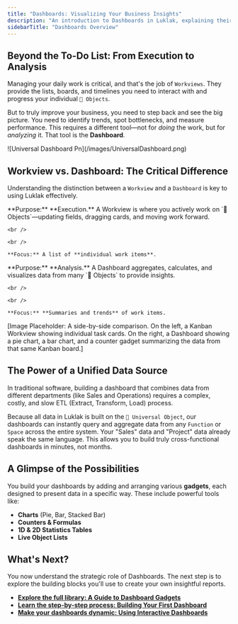 ```yaml
---
title: "Dashboards: Visualizing Your Business Insights"
description: "An introduction to Dashboards in Luklak, explaining their role in data analysis and how they differ from Workviews, which are used for daily execution."
sidebarTitle: "Dashboards Overview"
---
```


## Beyond the To-Do List: From Execution to Analysis

Managing your daily work is critical, and that's the job of `Workviews`. They provide the lists, boards, and timelines you need to interact with and progress your individual `🧊 Objects`.

But to truly improve your business, you need to step back and see the big picture. You need to identify trends, spot bottlenecks, and measure performance. This requires a different tool—not for _doing_ the work, but for _analyzing_ it. That tool is the **Dashboard**.

<Frame>
  ![Universal Dashboard Pn](/images/UniversalDashboard.png)
</Frame>

## Workview vs. Dashboard: The Critical Difference

Understanding the distinction between a `Workview` and a `Dashboard` is key to using Luklak effectively.

<CardGroup cols={2}>
  <Card title="Workview (The Workshop)" icon="screwdriver-wrench" iconType="duotone">
    **Purpose:** **Execution.** A Workview is where you actively work on `🧊 Objects`—updating fields, dragging cards, and moving work forward.

    <br />

    <br />

    **Focus:** A list of **individual work items**.
  </Card>
  <Card title="Dashboard (The Control Tower)" icon="chart-line" iconType="duotone">
    **Purpose:** **Analysis.** A Dashboard aggregates, calculates, and visualizes data from many `🧊 Objects` to provide insights.

    <br />

    <br />

    **Focus:** **Summaries and trends** of work items.
  </Card>
</CardGroup>

[Image Placeholder: A side-by-side comparison. On the left, a Kanban Workview showing individual task cards. On the right, a Dashboard showing a pie chart, a bar chart, and a counter gadget summarizing the data from that same Kanban board.]

## The Power of a Unified Data Source

In traditional software, building a dashboard that combines data from different departments (like Sales and Operations) requires a complex, costly, and slow ETL (Extract, Transform, Load) process.

Because all data in Luklak is built on the `🧊 Universal Object`, our dashboards can instantly query and aggregate data from any `Function` or `Space` across the entire system. Your "Sales" data and "Project" data already speak the same language. This allows you to build truly cross-functional dashboards in minutes, not months.

## A Glimpse of the Possibilities

You build your dashboards by adding and arranging various **gadgets**, each designed to present data in a specific way. These include powerful tools like:

- **Charts** (Pie, Bar, Stacked Bar)
- **Counters & Formulas**
- **1D & 2D Statistics Tables**
- **Live Object Lists**

## What's Next?

You now understand the strategic role of Dashboards. The next step is to explore the building blocks you'll use to create your own insightful reports.

- [**Explore the full library: A Guide to Dashboard Gadgets**](/en/02-platform/platform-overview/dashboards/dashboard-gadgets)
- [**Learn the step-by-step process: Building Your First Dashboard**](/en/02-platform/platform-overview/dashboards/building-dashboards)
- [**Make your dashboards dynamic: Using Interactive Dashboards**](/en/02-platform/platform-overview/dashboards/interactive-dashboards)